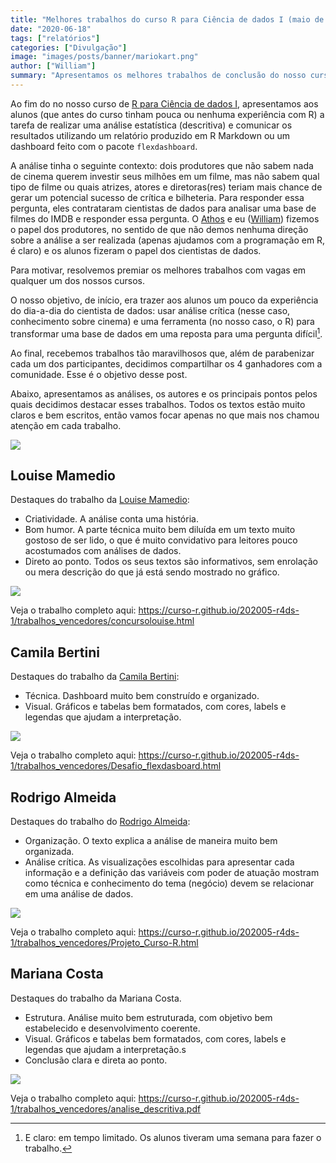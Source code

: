 ```yaml
---
title: "Melhores trabalhos do curso R para Ciência de dados I (maio de 2020)"
date: "2020-06-18"
tags: ["relatórios"]
categories: ["Divulgação"]
image: "images/posts/banner/mariokart.png"
author: ["William"]
summary: "Apresentamos os melhores trabalhos de conclusão do nosso curso de R para Ciência de dados I e comentamos aspectos importantes sobre a comunicação dos resultados das nossas análises."
---
```


Ao fim do no nosso curso de [R para Ciência de dados I](https://www.curso-r.com/cursos/r4ds-1/), apresentamos aos alunos (que antes do curso tinham pouca ou nenhuma experiência com R) a tarefa de realizar uma análise estatística (descritiva) e comunicar os resultados utilizando um relatório produzido em R Markdown ou um dashboard feito com o pacote `flexdashboard`.

A análise tinha o seguinte contexto: dois produtores que não sabem nada de cinema querem investir seus milhões em um filme, mas não sabem qual tipo de filme ou quais atrizes, atores e diretoras(res) teriam mais chance de gerar um potencial sucesso de crítica e bilheteria. Para responder essa pergunta, eles contrataram cientistas de dados para analisar uma base de filmes do IMDB e responder essa pergunta. O [Athos](https://twitter.com/athos_damiani) e eu ([William](https://twitter.com/Williamorim89)) fizemos o papel dos produtores, no sentido de que não demos nenhuma direção sobre a análise a ser realizada (apenas ajudamos com a programação em R, é claro) e os alunos fizeram o papel dos cientistas de dados.

Para motivar, resolvemos premiar os melhores trabalhos com vagas em qualquer um dos nossos cursos. 

O nosso objetivo, de início, era trazer aos alunos um pouco da experiência do dia-a-dia do cientista de dados: usar análise crítica (nesse caso, conhecimento sobre cinema) e uma ferramenta (no nosso caso, o R) para transformar uma base de dados em uma reposta para uma pergunta difícil^[E claro: em tempo limitado. Os alunos tiveram uma semana para fazer o trabalho.]. 

Ao final, recebemos trabalhos tão maravilhosos que, além de parabenizar cada um dos participantes, decidimos compartilhar os 4 ganhadores com a comunidade. Esse é o objetivo desse post.

Abaixo, apresentamos as análises, os autores e os principais pontos pelos quais decidimos destacar esses trabalhos. Todos os textos estão muito claros e bem escritos, então vamos focar apenas no que mais nos chamou atenção em cada trabalho.

<img src = "https://2.bp.blogspot.com/-B0l23Utr8hc/V7csoYzmJVI/AAAAAAAALUU/Iu0cNWJJzHUAP1WxwNWqXFzpc8tggZp7wCEw/s1600/Mario%2BKart.gif">

## Louise Mamedio

Destaques do trabalho da [Louise Mamedio](https://www.facebook.com/louise.schneider.5):

- Criatividade. A análise conta uma história.
- Bom humor. A parte técnica muito bem diluída em um texto muito gostoso de ser lido, o que é muito convidativo para leitores pouco acostumados com análises de dados.
- Direto ao ponto. Todos os seus textos são informativos, sem enrolação ou mera descrição do que já está sendo mostrado no gráfico.

<img src = "/images/posts/conteudo/ganhadores-r4ds1-202005/louise.png">


Veja o trabalho completo aqui: [https://curso-r.github.io/202005-r4ds-1/trabalhos_vencedores/concursolouise.html](https://curso-r.github.io/202005-r4ds-1/trabalhos_vencedores/concursolouise.html)

## Camila Bertini

Destaques do trabalho da [Camila Bertini](https://www.linkedin.com/in/camila-b-martins-ba06a371/):

- Técnica. Dashboard muito bem construído e organizado.
- Visual. Gráficos e tabelas bem formatados, com cores, labels e legendas que ajudam a interpretação.

<img src = "/images/posts/conteudo/ganhadores-r4ds1-202005/camila.png">

Veja o trabalho completo aqui: [https://curso-r.github.io/202005-r4ds-1/trabalhos_vencedores/Desafio_flexdasboard.html](https://curso-r.github.io/202005-r4ds-1/trabalhos_vencedores/Desafio_flexdasboard.html)


## Rodrigo Almeida

Destaques do trabalho do [Rodrigo Almeida](linkedin.com/in/rodrigoalmeidafigueira):

- Organização. O texto explica a análise de maneira muito bem organizada.
- Análise crítica. As visualizações escolhidas para apresentar cada informação e a definição das variáveis com poder de atuação mostram como técnica e conhecimento do tema (negócio) devem se relacionar em uma análise de dados.

<img src = "/images/posts/conteudo/ganhadores-r4ds1-202005/rodrigo.png">

Veja o trabalho completo aqui: [https://curso-r.github.io/202005-r4ds-1/trabalhos_vencedores/Projeto_Curso-R.html](https://curso-r.github.io/202005-r4ds-1/trabalhos_vencedores/Projeto_Curso-R.html)

## Mariana Costa

Destaques do trabalho da Mariana Costa.

- Estrutura. Análise muito bem estruturada, com objetivo bem estabelecido e desenvolvimento coerente.
- Visual. Gráficos e tabelas bem formatados, com cores, labels e legendas que ajudam a interpretação.s
- Conclusão clara e direta ao ponto.

<img src = "/images/posts/conteudo/ganhadores-r4ds1-202005/mari.png">

Veja o trabalho completo aqui: [https://curso-r.github.io/202005-r4ds-1/trabalhos_vencedores/analise_descritiva.pdf](https://curso-r.github.io/202005-r4ds-1/trabalhos_vencedores/analise_descritiva.pdf)
